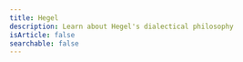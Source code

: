 ```yaml
---
title: Hegel
description: Learn about Hegel's dialectical philosophy
isArticle: false
searchable: false
---
```



<SubdirectoryLanding
    subdirectory="hegel"
    tagline="Discover the power of dialectical thought and immanent critique!"
/>
